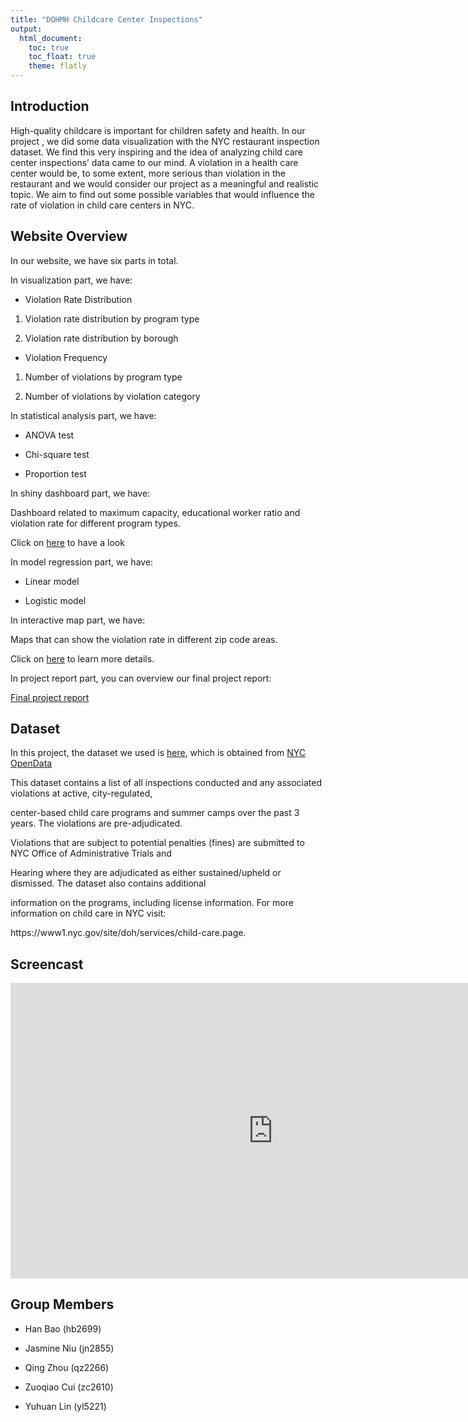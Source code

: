 ```yaml
---
title: "DOHMH Childcare Center Inspections"
output: 
  html_document:
    toc: true
    toc_float: true
    theme: flatly
---
```


<style type="text/css">

h1.title {
  font-size: 38px;
  color: Black;
  text-align: center;
}
</style>

## Introduction

High-quality childcare is important for children safety and health. In our project , we did some data visualization with the NYC restaurant inspection dataset. We find this very inspiring and the idea of analyzing child care center inspections’ data came to our mind. A violation in a health care center would be, to some extent, more serious than violation in the restaurant and we would consider our project as a meaningful and realistic topic. We aim to find out some possible variables that would influence the rate of violation in child care centers in NYC.

## Website Overview

In our website, we have six parts in total.

In visualization part, we have:

* Violation Rate Distribution

1. Violation rate distribution by program type

2. Violation rate distribution by borough

* Violation Frequency

1. Number of violations by program type

2.  Number of violations by violation category

In statistical analysis part, we have:

* ANOVA test

* Chi-square test

* Proportion test

In shiny dashboard part, we have:

Dashboard related to maximum capacity, educational worker ratio and violation rate for different program types.

Click on [here](https://zuoqiaocui.shinyapps.io/shiny_violation/) to have a look

In model regression part, we have:

* Linear model

* Logistic model

In interactive map part, we have:

Maps that can show the violation rate in different zip code areas.

Click on [here](interactive_map.html) to learn more details.

In project report part, you can overview our final project report:

[Final project report](interactive_map.html)

## Dataset

In this project, the dataset we used is [here](https://data.cityofnewyork.us/Health/DOHMH-Childcare-Center-Inspections/dsg6-ifza), which is obtained from [NYC OpenData](https://opendata.cityofnewyork.us/)

This dataset contains a list of all inspections conducted and any associated violations at active, city-regulated,

center-based child care programs and summer camps over the past 3 years. The violations are pre-adjudicated.

Violations that are subject to potential penalties (fines) are submitted to NYC Office of Administrative Trials and

Hearing where they are adjudicated as either sustained/upheld or dismissed. The dataset also contains additional

information on the programs, including license information. For more information on child care in NYC visit:

https://www1.nyc.gov/site/doh/services/child-care.page.

## Screencast

<iframe width="840" height="472.5" src="https://www.youtube.com/embed/fNc9VbM5h68" title="YouTube video player" frameborder="0" allow="accelerometer; autoplay; clipboard-write; encrypted-media; gyroscope; picture-in-picture" allowfullscreen></iframe>


## Group Members

* Han Bao (hb2699)

* Jasmine Niu (jn2855)

* Qing Zhou (qz2266)

* Zuoqiao Cui (zc2610)

* Yuhuan Lin (yl5221)